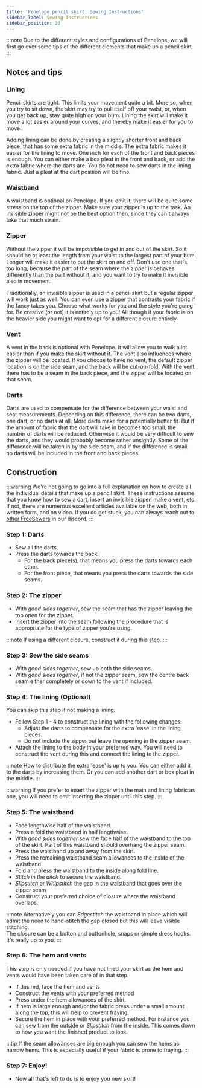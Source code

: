 ```yaml
---
title: 'Penelope pencil skirt: Sewing Instructions'
sidebar_label: Sewing Instructions
sidebar_position: 20
---
```


:::note
Due to the different styles and configurations of Penelope, we will first go over some tips of the different elements that make up a pencil skirt.
:::

## Notes and tips

### Lining

Pencil skirts are tight. This limits your movement quite a bit. More so, when you
try to sit down, the skirt may try to pull itself off your waist, or, when you get
back up, stay quite high on your bum. Lining the skirt will make it move a lot
easier around your curves, and thereby make it easier for you to move.

Adding lining can be done by creating a slightly shorter front and back piece, that
has some extra fabric in the middle. The extra fabric makes it easier for the
lining to move. One inch for each of the front and back pieces is enough. You can
either make a box pleat in the front and back, or add the extra fabric where the
darts are. You do not need to sew darts in the lining fabric. Just a pleat at the
dart position will be fine.

### Waistband

A waistband is optional on Penelope. If you omit it, there will be quite some stress
on the top of the zipper. Make sure your zipper is up to the task. An invisible zipper might not be the best option then, since they can't always take that much strain.

### Zipper

Without the zipper it will be impossible to get in and out of the skirt. So it should
be at least the length from your waist to the largest part of your bum. Longer will
make it easier to put the skirt on and off. Don't use one that's too long, because the
part of the seam where the zipper is behaves differently than the part without it, and
you want to try to make it invisible also in movement.

Traditionally, an invisible zipper is used in a pencil skirt but a regular zipper will work just as well.
You can even use a zipper that contrasts your fabric if the fancy takes you.
Choose what works for you and the style you're going for. Be creative (or not) it is entirely up to you!
All though if your fabric is on the heavier side you might want to opt for a different closure entirely.

### Vent

A vent in the back is optional with Penelope. It will allow you to walk a lot easier
than if you make the skirt without it. The vent also influences where the zipper will
be located. If you choose to have no vent, the default zipper location is on the side
seam, and the back will be cut-on-fold. With the vent, there has to be a seam in the
back piece, and the zipper will be located on that seam.

### Darts

Darts are used to compensate for the difference between your waist and seat measurements.
Depending on this difference, there can be two darts, one dart, or no darts at all. More
darts make for a potentially better fit. But if the amount of fabric that the dart will
take in becomes too small, the number of darts will be reduced. Otherwise it would be
very difficult to sew the darts, and they would probably become rather unsightly. Some
of the difference will be taken in by the side seam, and if the difference is small, no
darts will be included in the front and back pieces.

## Construction

:::warning
We're not going to go into a full explanation on how to create all the individual details
that make up a pencil skirt. These instructions assume that you know how to sew a dart, insert an invisible
zipper, make a vent, etc. If not, there are numerous excellent articles available on the
web, both in written form, and on video. If you do get stuck, you can always reach out to
[other FreeSewers](https://discord.freesewing.org/) in our discord.
:::

### Step 1: Darts

- Sew all the darts.
- Press the darts towards the back.
  - For the back piece(s), that means you press the darts towards each other.
  - For the front piece, that means you press the darts towards the side seams.

### Step 2: The zipper

- With _good sides together_, sew the seam that has the zipper leaving the top open for the zipper.
- Insert the zipper into the seam following the procedure that is appropriate for the type of zipper you're using.

:::note
If using a different closure, construct it during this step.
:::

### Step 3: Sew the side seams

- With _good sides together_, sew up both the side seams.
- With _good sides together_, if not the zipper seam, sew the centre back seam either completely or down to the vent if included.

### Step 4: The lining (Optional)

You can skip this step if not making a lining.

- Follow Step 1 - 4 to construct the lining with the following changes:
  - Adjust the darts to compensate for the extra 'ease' in the lining pieces.
  - Do not include the zipper but leave the opening in the zipper seam.
- Attach the lining to the body in your preferred way. You will need to construct the vent during this and connect the lining to the zipper.

:::note
How to distribute the extra 'ease' is up to you. You can either add it to the darts by increasing them. Or you can add another dart or box pleat in the middle.
:::

:::warning
If you prefer to insert the zipper with the main and lining fabric as one, you will need to omit inserting the zipper until this step.
:::

### Step 5: The waistband

- Face lengthwise half of the waistband.
- Press a fold the waistband in half lengthwise.
- With _good sides together_ sew the face half of the waistband to the top of the skirt. Part of this waistband should overhang the zipper seam.
- Press the waistband up and away from the skirt.
- Press the remaining waistband seam allowances to the inside of the waistband.
- Fold and press the waistband to the inside along fold line.
- _Stitch in the ditch_ to secure the waistband.
- _Slipstitch_ or _Whipstitch_ the gap in the waistband that goes over the zipper seam
- Construct your preferred choice of closure where the waistband overlaps.

:::note
Alternatively you can _Edgestitch_ the waistband in place which will admit the need to hand-stitch the gap closed but this will leave visible stitching.  
The closure can be a button and buttonhole, snaps or simple dress hooks. It's really up to you.
:::

### Step 6: The hem and vents

This step is only needed if you have not lined your skirt as the hem and vents would have been taken care of in that step.

- If desired, face the hem and vents.
- Construct the vents with your preferred method
- Press under the hem allowances of the skirt.
- If hem is large enough and/or the fabric press under a small amount along the top, this will help to prevent fraying.
- Secure the hem in place with your preferred method. For instance you can sew from the outside or _Slipstitch_ from the inside. This comes down to how you want the finished product to look.

:::tip
If the seam allowances are big enough you can sew the hems as narrow hems. This is especially useful if your fabric is prone to fraying.
:::

### Step 7: Enjoy!

- Now all that's left to do is to enjoy you new skirt!
